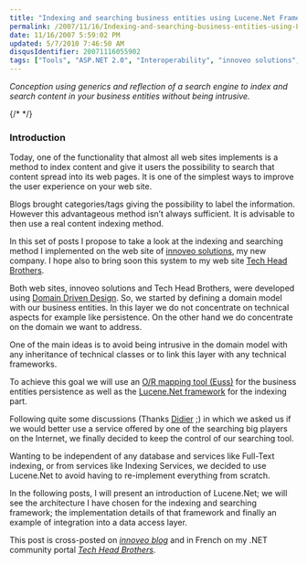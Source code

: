 ```yaml
---
title: "Indexing and searching business entities using Lucene.Net Framework, part 1"
permalink: /2007/11/16/Indexing-and-searching-business-entities-using-LuceneNet-Framework-part-1/
date: 11/16/2007 5:59:02 PM
updated: 5/7/2010 7:46:50 AM
disqusIdentifier: 20071116055902
tags: ["Tools", "ASP.NET 2.0", "Interoperability", "innoveo solutions", "C#", "Architecture", "Generics", "Reflection"]
---
```

*Conception using generics and reflection of a search engine to index and search content in your business entities without being intrusive.*  

{/* <!-- more --> */}

### Introduction

Today, one of the functionality that almost all web sites implements is a method to index content and give it users the possibility to search that content spread into its web pages. It is one of the simplest ways to improve the user experience on your web site.  

Blogs brought categories/tags giving the possibility to label the information. However this advantageous method isn’t always sufficient. It is advisable to then use a real content indexing method.  

In this set of posts I propose to take a look at the indexing and searching method I implemented on the web site of [innoveo solutions](http://www.innoveo.com/), my new company. I hope also to bring soon this system to my web site [Tech Head Brothers](http://www.techheadbrothers.com/).  

Both web sites, innoveo solutions and Tech Head Brothers, were developed using [Domain Driven Design](http://www.dotnetrocks.com/default.aspx?showNum=236). So, we started by defining a domain model with our business entities. In this layer we do not concentrate on technical aspects for example like persistence. On the other hand we do concentrate on the domain we want to address.  

One of the main ideas is to avoid being intrusive in the domain model with any inheritance of technical classes or to link this layer with any technical frameworks.  

To achieve this goal we will use an [O/R mapping tool (Euss)](http://euss.evaluant.com/) for the business entities persistence as well as the [Lucene.Net framework](http://incubator.apache.org/lucene.net/) for the indexing part.  

Following quite some discussions (Thanks [Didier](http://www.didierbeck.com/) ;) in which we asked us if we would better use a service offered by one of the searching big players on the Internet, we finally decided to keep the control of our searching tool.  

Wanting to be independent of any database and services like Full-Text indexing, or from services like Indexing Services, we decided to use Lucene.Net to avoid having to re-implement everything from scratch.  

In the following posts, I will present an introduction of Lucene.Net; we will see the architecture I have chosen for the indexing and searching framework; the implementation details of that framework and finally an example of integration into a data access layer.

This post is cross-posted on *[innoveo blog](http://blog.innoveo.com/archive.aspx/2007/12/12/indexing-and-searching-business-entities-using-lucene-net-framework-part-1)* and in French on my .NET community portal *[Tech Head Brothers](http://www.techheadbrothers.com/Articles.aspx/indexer-rechercher-entites-metier-aide-framework-lucene-net)*.
